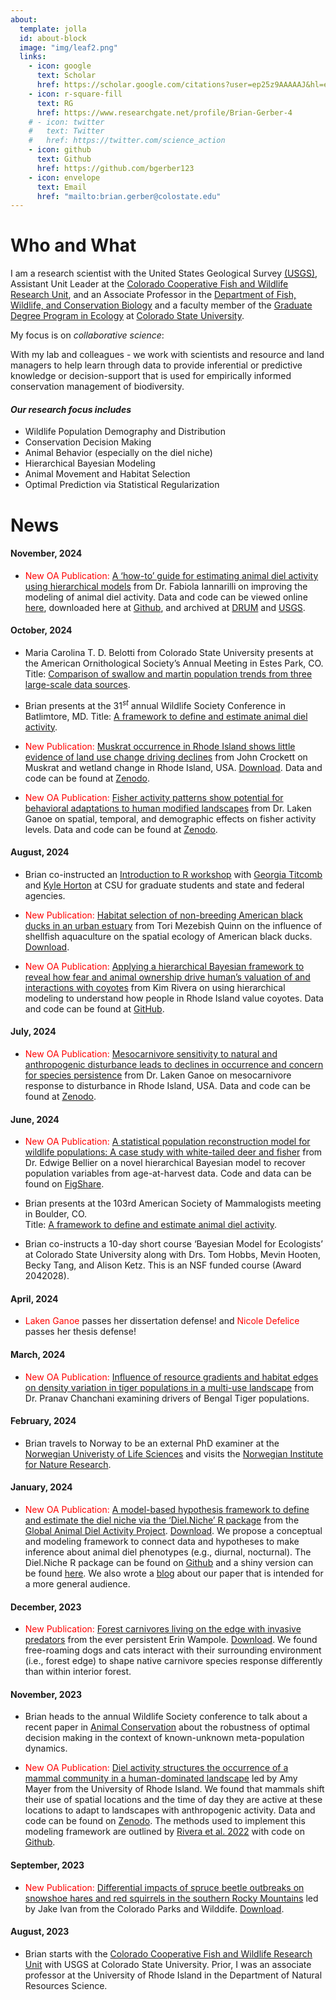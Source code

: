 ```yaml
---
about:
  template: jolla
  id: about-block
  image: "img/leaf2.png"
  links:
    - icon: google
      text: Scholar
      href: https://scholar.google.com/citations?user=ep25z9AAAAAJ&hl=en
    - icon: r-square-fill
      text: RG
      href: https://www.researchgate.net/profile/Brian-Gerber-4
    # - icon: twitter
    #   text: Twitter
    #   href: https://twitter.com/science_action
    - icon: github
      text: Github
      href: https://github.com/bgerber123
    - icon: envelope
      text: Email
      href: "mailto:brian.gerber@colostate.edu"  
---
```


::: {#about-block}
:::


# Who and What

I am a research scientist with the United States Geological Survey [(USGS)](https://www.usgs.gov/), Assistant Unit Leader at the [Colorado Cooperative Fish and Wildlife Research Unit](https://www1.usgs.gov/coopunits/unit/Colorado), and an Associate Professor in the [Department of Fish, Wildlife, and Conservation Biology](https://warnercnr.colostate.edu/fwcb/) and a faculty member of the [Graduate Degree Program in Ecology](https://ecology.colostate.edu/) at [Colorado State University](https://www.colostate.edu/).

My focus is on *collaborative science*:

With my lab and colleagues - we work with scientists and resource and land managers to help learn through data to provide inferential or predictive knowledge or decision-support that is used for empirically informed conservation management of biodiversity.

#### *Our research focus includes*

-   Wildlife Population Demography and Distribution
-   Conservation Decision Making
-   Animal Behavior (especially on the diel niche)
-   Hierarchical Bayesian Modeling
-   Animal Movement and Habitat Selection
-   Optimal Prediction via Statistical Regularization

# News {.scrollable}

#### November, 2024

- [New OA Publication:]{style="color:red;"} [A ‘how-to’ guide for estimating animal diel activity using hierarchical models](https://doi.org/10.1111/1365-2656.14213) from Dr. Fabiola Iannarilli on improving the modeling of animal diel activity.  Data and code can be viewed online [here](https://hms-activity.netlify.app/), downloaded here at [Github](https://github.com/FabiolaIannarilli/HMs_Activity), and archived at [DRUM]( https://doi.org/10.13020/w1x9-3650) and [USGS](https://doi.org/10.5066/P13UTDBG).


#### October, 2024

- Maria Carolina T. D. Belotti from Colorado State University presents at the American Ornithological Society's Annual Meeting in Estes Park, CO. Title: [Comparison of swallow and martin population trends from three large-scale data sources](https://www.dropbox.com/scl/fi/dw8lnki6t28x417ggvi0p/Tiburcio-Dias-Belotti_AOS2024.pdf?rlkey=kq9jcgu7jcjtqrd2jdyl90yuy&st=9gvc7wdt&dl=0).

- Brian presents at the 31$^{st}$ annual Wildlife Society Conference in Batlimtore, MD.  Title:  [A framework to define and estimate animal diel activity](https://www.dropbox.com/scl/fi/85hey8te7ndpaf23duxsa/TWS-2024-Gerber_etal.pdf?rlkey=80f1z768clvapn3f83v999pod&st=mlz2q1k7&dl=0).
 

- [New Publication:]{style="color:red;"} [Muskrat occurrence in Rhode Island shows little evidence of land use change driving declines](https://doi.org/10.1002/jwmg.22668) from John Crockett on Muskrat and wetland change in Rhode Island, USA. [Download](/publications/Crockett et al. 2024.pdf). Data and code can be found at [Zenodo](https://zenodo.org/doi/10.5281/zenodo.12208226).

- [New OA Publication:]{style="color:red;"} [Fisher activity patterns show potential for behavioral adaptations to human modified landscapes](https://doi.org/10.1016/j.gecco.2024.e03225) from Dr. Laken Ganoe on spatial, temporal, and demographic effects on fisher activity levels.  Data and code can be found at [Zenodo](https://doi.org/10.5281/zenodo.11211137).

#### August, 2024

- Brian co-instructed an [Introduction to R workshop](https://bgerber123.github.io/R1day/#/title-slide) with [Georgia Titcomb](https://georgiatitcomb.weebly.com/) and [Kyle Horton](https://aeroecolab.com/people) at CSU for graduate students and state and federal agencies. 

- [New Publication:]{style="color:red;"} [Habitat selection of non-breeding American black ducks in an urban estuary](http://doi.org/10.1002/jwmg.22649) from Tori Mezebish Quinn on the influence of shellfish aquaculture on the spatial ecology of American black ducks. [Download](/publications/Mezebish Quinn et al 2024.pdf).



- [New OA Publication:]{style="color:red;"} [Applying a hierarchical Bayesian framework to reveal how fear and animal ownership drive human's valuation of and interactions with coyotes](https://doi.org/10.1111/csp2.13177) from Kim Rivera on using hierarchical modeling to understand how people in Rhode Island value coyotes. Data and code can be found at [GitHub](https://github.com/kimberlyarivera/Coyote_RI).



#### July, 2024

- [New OA Publication:]{style="color:red;"} [Mesocarnivore sensitivity to natural and anthropogenic disturbance leads to declines in occurrence and concern for species persistence](https://doi.org/10.1002/ece3.70043) from Dr. Laken Ganoe on mesocarnivore response to disturbance in Rhode Island, USA. Data and code can be found at [Zenodo](https://zenodo.org/doi/10.5281/zenodo.10459833).



#### June, 2024

- [New OA Publication:]{style="color:red;"} [A statistical population reconstruction model for wildlife populations: A case study with white-tailed deer and fisher](https://esajournals.onlinelibrary.wiley.com/doi/10.1002/ecs2.4878) from Dr. Edwige Bellier on a novel hierarchical Bayesian  model to recover population variables from age-at-harvest data. Code and data can be found on [FigShare](https://figshare.com/articles/online_resource/Code_for_a_statistical_population_reconstruction_model_for_wildlife_populations_A_case_study_with_white-tailed_deer_and_fisher_/22894874/2).

- Brian presents at the 103rd American Society of Mammalogists meeting in Boulder, CO.  
Title:  [A framework to define and estimate animal diel activity](https://www.dropbox.com/scl/fi/h0g4q2ts8hyln9s2iye65/Gerber-et-al.-2024-ASM.pptx?rlkey=u58hfp0qgg5r3nfdbvmuc97e1&st=wq03a3u3&dl=0).

- Brian co-instructs a 10-day short course 'Bayesian Model for Ecologists' at Colorado State University along with Drs. Tom Hobbs, Mevin Hooten, Becky Tang, and Alison Ketz. This is an NSF funded course (Award 2042028).

#### April, 2024

- [Laken Ganoe]{style="color:red;"} passes her dissertation defense! and [Nicole Defelice]{style="color:red;"} passes her thesis defense!

#### March, 2024

- [New OA Publication:]{style="color:red;"} [Influence of resource gradients and habitat edges on density variation in tiger populations in a multi-use landscape](https://www.frontiersin.org/articles/10.3389/fevo.2024.1209309/abstract) from Dr. Pranav Chanchani examining drivers of Bengal Tiger populations.

#### February, 2024

- Brian travels to Norway to be an external PhD examiner at the [Norwegian Univeristy of Life Sciences](https://www.nmbu.no/en) and visits the [Norwegian Institute for Nature Research](https://www.nina.no/english/Home).


#### January, 2024

-   [New OA Publication:]{style="color:red;"} [A model-based hypothesis framework to define and estimate the diel niche via the ‘Diel.Niche’ R package](https://besjournals.onlinelibrary.wiley.com/doi/full/10.1111/1365-2656.14035) from the [Global Animal Diel Activity Project](https://diel-project.github.io/). [Download](/publications/Gerber et al 2024 JAE.pdf). We propose a conceptual and modeling framework to connect data and hypotheses to make inference about animal diel phenotypes (e.g., diurnal, nocturnal). The Diel.Niche R package can be found on [Github](https://github.com/diel-project/Diel-Niche-Modeling) and a shiny version can be found [here](https://shiny.celsrs.uri.edu/bgerber/DielNiche/). We also wrote a [blog](https://animalecologyinfocus.com/2024/01/18/defining-and-making-inference-on-the-diel-niche/) about our paper that is intended for a more general audience.


#### December, 2023

-   [New Publication:]{style="color:red;"} [Forest carnivores living on the edge with invasive predators](https://zslpublications.onlinelibrary.wiley.com/doi/epdf/10.1111/acv.12926) from the ever persistent Erin Wampole. [Download](/publications/Wampole%20et%20al.%202023.pdf). We found free-roaming dogs and cats interact with their surrounding environment (i.e., forest edge) to shape native carnivore species response differently than within interior forest.

#### November, 2023

-   Brian heads to the annual Wildlife Society conference to talk about a recent paper in [Animal Conservation](https://zslpublications.onlinelibrary.wiley.com/doi/full/10.1111/acv.12877) about the robustness of optimal decision making in the context of known-unknown meta-population dynamics.

-   [New OA Publication:]{style="color:red;"} [Diel activity structures the occurrence of a mammal community in a human-dominated landscape](https://onlinelibrary.wiley.com/doi/epdf/10.1002/ece3.10684) led by Amy Mayer from the University of Rhode Island. We found that mammals shift their use of spatial locations and the time of day they are active at these locations to adapt to landscapes with anthropogenic activity. Data and code can be found on [Zenodo](https://zenodo.org/records/8240192). The methods used to implement this modeling framework are outlined by [Rivera et al. 2022](https://doi.org/10.1086/720714) with code on [Github](https://github.com/bgerber123/multi.state.diel.occupancy.model).

#### September, 2023

-   [New Publication:]{style="color:red;"} [Differential impacts of spruce beetle outbreaks on snowshoe hares and red squirrels in the southern Rocky Mountains](https://www.sciencedirect.com/science/article/pii/S037811272300381X) led by Jake Ivan from the Colorado Parks and Wilddife. [Download](/publications/Ivan%20et%20al.%202023.pdf).

#### August, 2023

-   Brian starts with the [Colorado Cooperative Fish and Wildlife Research Unit](https://www1.usgs.gov/coopunits/staff/865147) with USGS at Colorado State University. Prior, I was an associate professor at the University of Rhode Island in the Department of Natural Resources Science.
